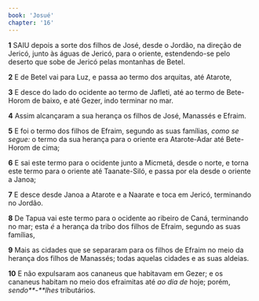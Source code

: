 ```yaml
---
book: 'Josué'
chapter: '16'
---
```


**1** SAIU depois a sorte dos filhos de José, desde o Jordão, na direção de Jericó, junto às águas de Jericó, para o oriente, estendendo-se pelo deserto que sobe de Jericó pelas montanhas de Betel.

**2** E de Betel vai para Luz, e passa ao termo dos arquitas, até Atarote,

**3** E desce do lado do ocidente ao termo de Jafleti, até ao termo de Bete-Horom de baixo, e até Gezer, indo terminar no mar.

**4** Assim alcançaram a sua herança os filhos de José, Manassés e Efraim.

**5** E foi o termo dos filhos de Efraim, segundo as suas famílias, _como se segue:_ o termo da sua herança para o oriente era Atarote-Adar até Bete-Horom de cima;

**6** E sai este termo para o ocidente junto a Micmetá, desde o norte, e torna este termo para o oriente até Taanate-Siló, e passa por ela desde o oriente a Janoa;

**7** E desce desde Janoa a Atarote e a Naarate e toca em Jericó, terminando no Jordão.

**8** De Tapua vai este termo para o ocidente ao ribeiro de Caná, terminando no mar; esta _é_ a herança da tribo dos filhos de Efraim, segundo as suas famílias,

**9** Mais as cidades que se separaram para os filhos de Efraim no meio da herança dos filhos de Manassés; todas aquelas cidades e as suas aldeias.

**10** E não expulsaram aos cananeus que habitavam em Gezer; e os cananeus habitam no meio dos efraimitas até _ao dia de_ hoje; porém, _sendo**-**lhes_ tributários.
